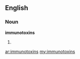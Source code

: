 ==English==

===Noun===
'''immunotoxins'''

# {{plural of|[[immunotoxin]]}}

[[ar:immunotoxins]]
[[my:immunotoxins]]